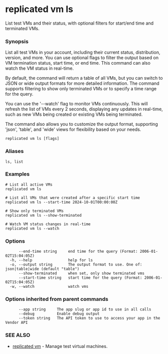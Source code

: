 # replicated vm ls

List test VMs and their status, with optional filters for start/end time and terminated VMs.

### Synopsis

List all test VMs in your account, including their current status, distribution, version, and more. You can use optional flags to filter the output based on VM termination status, start time, or end time. This command can also watch the VM status in real-time.

By default, the command will return a table of all VMs, but you can switch to JSON or wide output formats for more detailed information. The command supports filtering to show only terminated VMs or to specify a time range for the query.

You can use the '--watch' flag to monitor VMs continuously. This will refresh the list of VMs every 2 seconds, displaying any updates in real-time, such as new VMs being created or existing VMs being terminated.

The command also allows you to customize the output format, supporting 'json', 'table', and 'wide' views for flexibility based on your needs.

```
replicated vm ls [flags]
```

### Aliases

```
ls, list
```

### Examples

```
# List all active VMs
replicated vm ls

# List all VMs that were created after a specific start time
replicated vm ls --start-time 2024-10-01T00:00:00Z

# Show only terminated VMs
replicated vm ls --show-terminated

# Watch VM status changes in real-time
replicated vm ls --watch
```

### Options

```
      --end-time string     end time for the query (Format: 2006-01-02T15:04:05Z)
  -h, --help                help for ls
  -o, --output string       The output format to use. One of: json|table|wide (default "table")
      --show-terminated     when set, only show terminated vms
      --start-time string   start time for the query (Format: 2006-01-02T15:04:05Z)
  -w, --watch               watch vms
```

### Options inherited from parent commands

```
      --app string     The app slug or app id to use in all calls
      --debug          Enable debug output
      --token string   The API token to use to access your app in the Vendor API
```

### SEE ALSO

* [replicated vm](replicated-cli-vm)	 - Manage test virtual machines.

